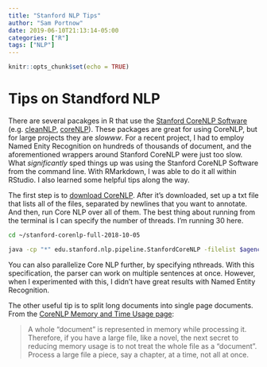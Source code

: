 ```yaml
---
title: "Stanford NLP Tips"
author: "Sam Portnow"
date: 2019-06-10T21:13:14-05:00
categories: ["R"]
tags: ["NLP"]
---
```


```r
knitr::opts_chunk$set(echo = TRUE)
```

# Tips on Standford NLP 

There are several pacakges in R that use the [Stanford CoreNLP Software](https://stanfordnlp.github.io/CoreNLP/) (e.g. [cleanNLP](https://cran.r-project.org/web/packages/cleanNLP/index.html), [coreNLP](https://cran.r-project.org/web/packages/coreNLP/)). These packages are great for using CoreNLP, but for large projects they are *slowww*. For a recent project, I had to employ Named Enity Recognition on hundreds of thousands of document, and the aforementioned wrappers around Stanford CoreNLP were just too slow. What *significantly* sped things up was using the Stanford CoreNLP Software from the command line. With RMarkdown, I was able to do it all within RStudio. I also learned some helpful tips along the way. 

The first step is to [download CoreNLP](https://stanfordnlp.github.io/CoreNLP/download.html). After it's downloaded,  set up a txt file that lists all of the files, separated by newlines that you want to annotate. And then, run Core NLP over all of them. The best thing about running from the terminal is I can specify the number of threads. I'm running 30 here. 

```bash
cd ~/stanford-corenlp-full-2018-10-05

java -cp "*" edu.stanford.nlp.pipeline.StanfordCoreNLP -filelist $agency_file -annotators "tokenize,ssplit,pos,lemma,ner" -threads 30 -outputFormat "json" -outputDirectory $dir
```

You can also parallelize Core NLP further, by specifying nthreads. With this specification, the parser can work on multiple sentences at once. However, when I experimented with this, I didn't have great results with Named Entity Recognition. 

The other useful tip is to split long documents into single page documents. From the [CoreNLP Memory and Time Usage page](https://stanfordnlp.github.io/CoreNLP/memory-time.html):

> A whole “document” is represented in memory while processing it. Therefore, if you have a large file, like a novel, the next secret to reducing memory usage is to not treat the whole file as a “document”. Process a large file a piece, say a chapter, at a time, not all at once.




